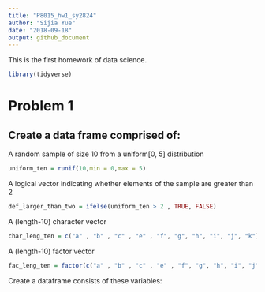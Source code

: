 ```yaml
---
title: "P8015_hw1_sy2824"
author: "Sijia Yue"
date: "2018-09-18"
output: github_document
---
```


This is the first homework of data science. 

```r
library(tidyverse)
```

# Problem 1

## Create a data frame comprised of:

A random sample of size 10 from a uniform[0, 5] distribution

```r
uniform_ten = runif(10,min = 0,max = 5)
```

A logical vector indicating whether elements of the sample are greater than 2

```r
def_larger_than_two = ifelse(uniform_ten > 2 , TRUE, FALSE)

```

A (length-10) character vector

```r
char_leng_ten = c("a" , "b" , "c" , "e" , "f", "g", "h", "i", "j", "k")

```

A (length-10) factor vector
```r
fac_leng_ten = factor(c("a" , "b" , "c" , "e" , "f", "g", "h", "i", "j", "k"))

```

Create a dataframe consists of these variables:
```r

```

